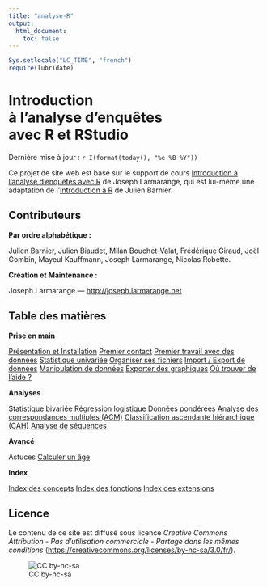 ```yaml
---
title: "analyse-R"
output:
  html_document:
    toc: false
---
```


```r
Sys.setlocale("LC_TIME", "french")
require(lubridate)
```


<div class="jumbotron">
  <h1>Introduction <br />à l'analyse d'enquêtes <br />avec R et RStudio</h1>
  <p>Dernière mise à jour : `r I(format(today(), "%e %B %Y"))`</p>
</div>


Ce projet de site web est basé sur le support de cours [Introduction à l'analyse d'enquêtes avec R](https://github.com/larmarange/intro-r/tree/CoursM2) de Joseph Larmarange, qui est lui-même une adaptation de l'[Introduction à R](https://github.com/juba/intro-r) de Julien Barnier.

## Contributeurs

**Par ordre alphabétique :**

Julien Barnier, 
Julien Biaudet,
Milan Bouchet-Valat, 
Frédérique Giraud,
Joël Gombin,
Mayeul Kauffmann,
Joseph Larmarange,
Nicolas Robette.

**Création et Maintenance :**

Joseph Larmarange --- <http://joseph.larmarange.net>

## Table des matières{#tdm}

<div class="row">

<div class="col-md-4">
<p><strong>Prise en main</strong></p>
<div class="list-group">
  <a href="pem_presentation_installation.html" class="list-group-item">Présentation et Installation</a>
  <a href="pem_premier_contact.html" class="list-group-item">Premier contact</a>
  <a href="pem_premier_travail.html" class="list-group-item">Premier travail avec des données</a>
  <a href="pem_stat_univ.html" class="list-group-item">Statistique univariée</a>
  <a href="pem_organiser_fichiers.html" class="list-group-item">Organiser ses fichiers</a>
  <a href="pem_import_export.html" class="list-group-item">Import / Export de données</a>
  <a href="pem_manipulation.html" class="list-group-item">Manipulation de données</a>
  <a href="pem_export_graphiques.html" class="list-group-item">Exporter des graphiques</a>
  <a href="pem_ou_trouver_aide.html" class="list-group-item">Où trouver de l'aide ?</a>
</div>
</div>

<div class="col-md-4">
<p><strong>Analyses</strong></p>
<div class="list-group">
  <a href="analyses_stat_biv.html" class="list-group-item">Statistique bivariée</a>
  <a href="analyses_reglog.html" class="list-group-item">Régression logistique</a>
  <a href="analyses_donnees_pond.html" class="list-group-item">Données pondérées</a>
  <a href="analyses_acm.html" class="list-group-item">Analyse des correspondances multiples (ACM)</a>
  <a href="analyses_cah.html" class="list-group-item">Classification ascendante hiérarchique (CAH)</a>
  <a href="analyses_seq.html" class="list-group-item">Analyse de séquences</a>
</div>
</div>

<div class="col-md-4">
<p><strong>Avancé</strong></p>
<div class="list-group">
  <span class="list-group-item list-group-item-header">Astuces</span>
  <a href="avance_age.html" class="list-group-item">Calculer un âge</a>
</div>
</div>

<div class="col-md-12">
<p><strong>Index</strong></p>
<div class="list-group">
  <a href="index_concepts.html" class="list-group-item">Index des concepts</a>
  <a href="index_fonctions.html" class="list-group-item">Index des fonctions</a>
  <a href="index_extensions.html" class="list-group-item">Index des extensions</a>
</div>
</div>

</div>


## Licence

Le contenu de ce site est diffusé sous licence *Creative Commons Attribution - Pas d’utilisation
commerciale - Partage dans les mêmes conditions* 
(<https://creativecommons.org/licenses/by-nc-sa/3.0/fr/>).

![CC by-nc-sa](images\by-nc-sa.svg)
